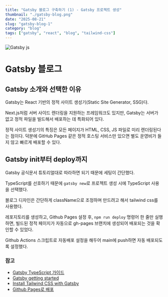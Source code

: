 ```yaml
---
title: "Gatsby 블로그 구축하기 (1) - Gatsby 프로젝트 생성"
thumbnail: "./gatsby-blog.png"
date: "2025-08-21"
slug: "gatsby-blog-1"
category: "blog"
tags: ["gatsby", "react", "blog", "tailwind-css"]
---
```


![Gatsby js](./gatsby-blog.png)

# Gatsby 블로그

## Gatsby 소개와 선택한 이유

Gatsby는 React 기반의 정적 사이트 생성기(Static Site Generator, SSG)다.

Next.js처럼 서버 사이드 렌더링을 지원하는 프레임워크도 있지만, Gatsby는 서버가 없고 정적 파일을 빌드해서 배포하는 데 특화되어 있다.

정적 사이트 생성기의 특징은 모든 페이지가 HTML, CSS, JS 파일로 미리 렌더링된다는 점이다. 덕분에 GitHub Pages 같은 정적 호스팅 서비스만 있으면 별도 운영비가 들지 않고 빠르게 배포할 수 있다.

## Gatsby init부터 deploy까지

Gatsby 공식문서 튜토리얼대로 따라하면 되기 때문에 세팅이 간단했다.

TypeScript를 선호하기 때문에 `gatsby new`로 프로젝트 생성 시에 TypeScript 사용을 선택했다.

블로그 디자인은 간단하게 className으로 조정하며 만드려고 해서 tailwind css를 사용했다.

레포지토리를 생성하고, Github Pages 설정 후, `npm run deploy` 명령어 한 줄만 실행하면, 빌드된 정적 페이지가 자동으로 gh-pages 브랜치에 생성되어 배포되는 것을 확인할 수 있었다.

Github Actions 스크립트로 자동배포 설정을 해두어 main에 push하면 자동 배포되도록 설정했다.

### 참고

- [Gatsby TypeScript 가이드](https://www.gatsbyjs.com/docs/how-to/custom-configuration/typescript/)
- [Gatsby getting started](https://www.gatsbyjs.com/docs/tutorial/getting-started/)
- [Install Tailwind CSS with Gatsby](https://tailwindcss.com/docs/installation/framework-guides/gatsby)
- [Github Pages로 배포](https://www.gatsbyjs.com/docs/how-to/previews-deploys-hosting/how-gatsby-works-with-github-pages/)
